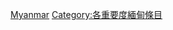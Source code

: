 {{Emptycat}}
{{Articles by Importance|project=東南亞|task_force=yes|parent=東南亞|tf_link=緬甸任務組|topic=緬甸|format=toc}}

[[Category:未知重要度东南亚条目|Myanmar]]
[[Category:各重要度緬甸條目‎|Category:各重要度緬甸條目‎]]